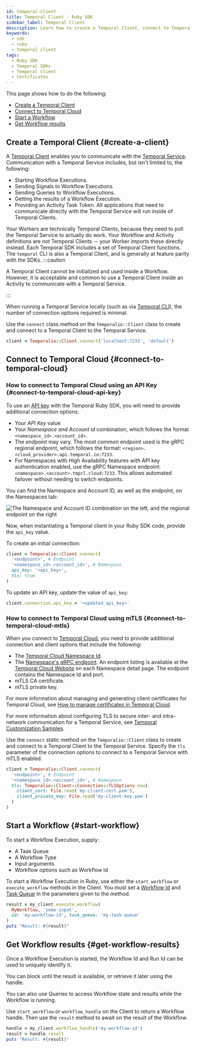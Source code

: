 ```yaml
---
id: temporal-client
title: Temporal Client - Ruby SDK
sidebar_label: Temporal Client
description: Learn how to create a Temporal Client, connect to Temporal Cloud, start a Workflow, and get Workflow results using the Temporal Ruby SDK.
keywords:
  - sdk
  - ruby
  - temporal client
tags:
  - Ruby SDK
  - Temporal SDKs
  - Temporal Client
  - Certificates
---
```


This page shows how to do the following:

- [Create a Temporal Client](#create-a-client)
- [Connect to Temporal Cloud](#connect-to-temporal-cloud)
- [Start a Workflow](#start-workflow)
- [Get Workflow results](#get-workflow-results)

## Create a Temporal Client {#create-a-client}

A [Temporal Client](/encyclopedia/temporal-sdks#temporal-client) enables you to communicate with the [Temporal Service](/temporal-service).
Communication with a Temporal Service includes, but isn't limited to, the following:

- Starting Workflow Executions.
- Sending Signals to Workflow Executions.
- Sending Queries to Workflow Executions.
- Getting the results of a Workflow Execution.
- Providing an Activity Task Token.
All applications that need to communicate directly with the Temporal Service will run inside of Temporal Clients.

Your Workers are technically Temporal Clients, because they need to poll the Temporal Service to actually do work.
Your Workflow and Activity definitions are *not* Temporal Clients -- your Worker imports these directly instead.
Each Temporal SDK includes a set of Temporal Client functions.
The `temporal` CLI is also a Temporal Client, and is generally at feature parity with the SDKs.
:::caution

A Temporal Client cannot be initialized and used inside a Workflow.
However, it is acceptable and common to use a Temporal Client inside an Activity to communicate with a Temporal Service.

:::

When running a Temporal Service locally (such as via [Temporal CLI](https://docs.temporal.io/cli/server#start-dev)), the number of connection options required is minimal.

Use the `connect` class method on the `Temporalio::Client` class to create and connect to a Temporal Client to the Temporal Service.

```ruby
client = Temporalio::Client.connect('localhost:7233', 'default')
```

## Connect to Temporal Cloud {#connect-to-temporal-cloud}

### How to connect to Temporal Cloud using an API Key {#connect-to-temporal-cloud-api-key}

To use an [API key](/cloud/api-keys) with the Temporal Ruby SDK, you will need to provide additional connection options:

- Your _API Key_ value
- Your _Namespace and Account id_ combination, which follows the format `<namespace_id>.<account_id>`.
- The _endpoint_ may vary. The most common endpoint used is the gRPC regional endpoint, which follows the format: `<region>.<cloud_provider>.api.temporal.io:7233`.
- For Namespaces with High Availability features with API key authentication enabled, use the gRPC Namespace endpoint: `<namespace>.<account>.tmprl.cloud:7233`.
  This allows automated failover without needing to switch endpoints.

You can find the Namespace and Account ID, as well as the endpoint, on the Namespaces tab:

![The Namespace and Account ID combination on the left, and the regional endpoint on the right](/img/cloud/apikeys/namespaces-and-regional-endpoints.png)

Now, when instantiating a Temporal client in your Ruby SDK code, provide the `api_key` value.

To create an initial connection:

```ruby
client = Temporalio::Client.connect(
  '<endpoint>', # Endpoint
  '<namespace_id>.<account_id>', # Namespace
  api_key: '<api_key>',
  tls: true
)
```

To update an API key, update the value of `api_key`:

```ruby
client.connection.api_key = '<updated_api_key>'
```

### How to connect to Temporal Cloud using mTLS {#connect-to-temporal-cloud-mtls}

When you connect to [Temporal Cloud](/cloud), you need to provide additional connection and client options that include the following:

- The [Temporal Cloud Namespace Id](/cloud/namespaces#temporal-cloud-namespace-id).
- The [Namespace's gRPC endpoint](/cloud/namespaces#temporal-cloud-grpc-endpoint).
  An endpoint listing is available at the [Temporal Cloud Website](https://cloud.temporal.io/namespaces) on each Namespace detail page.
  The endpoint contains the Namespace Id and port.
- mTLS CA certificate.
- mTLS private key.

For more information about managing and generating client certificates for Temporal Cloud, see [How to manage certificates in Temporal Cloud](/cloud/certificates).

For more information about configuring TLS to secure inter- and intra-network communication for a Temporal Service, see [Temporal Customization Samples](https://github.com/temporalio/samples-server).

Use the `connect` static method on the `Temporalio::Client` class to create and connect to a Temporal Client to the Temporal Service.
Specify the `tls` parameter of the connection options to connect to a Temporal Service with mTLS enabled.

```ruby
client = Temporalio::Client.connect(
  '<endpoint>', # Endpoint
  '<namespace_id>.<account_id>', # Namespace
  tls: Temporalio::Client::Connection::TLSOptions.new(
    client_cert: File.read('my-client-cert.pem'),
    client_private_key: File.read('my-client-key.pem')
  )
)
```

## Start a Workflow {#start-workflow}

To start a Workflow Execution, supply:

- A Task Queue
- A Workflow Type
- Input arguments
- Workflow options such as Workflow Id

To start a Workflow Execution in Ruby, use either the `start_workflow` or `execute_workflow` methods in the Client.
You must set a [Workflow Id](/workflow-execution/workflowid-runid#workflow-id) and [Task Queue](/task-queue) in the parameters given to the method.

```ruby
result = my_client.execute_workflow(
  MyWorkflow, 'some-input',
  id: 'my-workflow-id', task_queue: 'my-task-queue'
)
puts "Result: #{result}"
```

## Get Workflow results {#get-workflow-results}

Once a Workflow Execution is started, the Workflow Id and Run Id can be used to uniquely identify it.

You can block until the result is available, or retrieve it later using the handle.

You can also use Queries to access Workflow state and results while the Workflow is running.

Use `start_workflow` or `workflow_handle` on the Client to return a Workflow handle.
Then use the `result` method to await on the result of the Workflow.

```ruby
handle = my_client.workflow_handle('my-workflow-id')
result = handle.result
puts "Result: #{result}"
```
